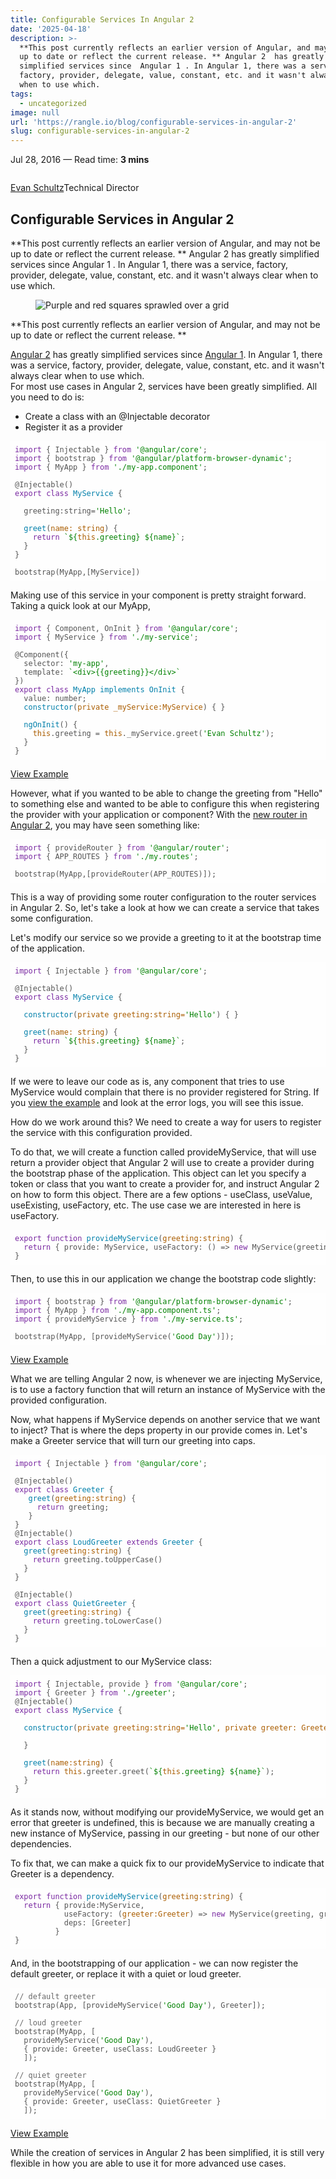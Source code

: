 ```yaml
---
title: Configurable Services In Angular 2
date: '2025-04-18'
description: >-
  **This post currently reflects an earlier version of Angular, and may not be
  up to date or reflect the current release. ** Angular 2  has greatly
  simplified services since  Angular 1 . In Angular 1, there was a service,
  factory, provider, delegate, value, constant, etc. and it wasn't always clear
  when to use which.
tags:
  - uncategorized
image: null
url: 'https://rangle.io/blog/configurable-services-in-angular-2'
slug: configurable-services-in-angular-2
---
```


<div class="css-udzbms"><div class="css-7i1khu"><section class="css-r3fqbs"><p class="css-16cimln">Jul 28, 2016 — Read time: <strong>3 mins</strong></p><div class="css-wyhr2r"><div class="css-1uxw0xd"><div class="css-n3pbl1"><a href="/blog/author/evan-schultz"><span class="ds-figure"><figure class="css-14taefl"><img src="images/configurable-services-in-angular-2-evan.png" alt="" loading="lazy" sizes="(max-width: 360px) , 75px" class="css-7tbaik"></figure></span></a></div><div><a href="/blog/author/evan-schultz"><span class="css-1i82ydo">Evan Schultz</span></a><span class="css-1i82ydo">Technical Director</span></div></div></div><h1>Configurable Services in Angular 2</h1><div class="css-6u2tq1"></div><div class="css-jr2m3h"><p class="ds-large-body">**This post currently reflects an earlier version of Angular, and may not be up to date or reflect the current release. ** Angular 2 has greatly simplified services since Angular 1 . In Angular 1, there was a service, factory, provider, delegate, value, constant, etc. and it wasn't always clear when to use which.</p></div><div class="css-11b6it4"><span class="ds-figure"><figure class="css-14taefl"><img src="images/configurable-services-in-angular-2-feature-photo.gif" alt="Purple and red squares sprawled over a grid" loading="lazy" class="css-4a0506"></figure></span></div><article><div class="css-1q29gwd"><p>**This post currently reflects an earlier version of Angular, and may not be up to date or reflect the current release. **</p><p><a href="https://angular.io" target="_blank" data-on="click" data-event-category="CTA" data-event-action="click" data-event-label="https://angular.io" style="text-decoration:underline" class="css-k1irjw"><span class="ds-link css-aplkc0">Angular 2</span></a> has greatly simplified services since <a href="https://angularjs.org/" target="_blank" data-on="click" data-event-category="CTA" data-event-action="click" data-event-label="https://angularjs.org/" style="text-decoration:underline" class="css-k1irjw"><span class="ds-link css-aplkc0">Angular 1</span></a>. In Angular 1, there was a service, factory, provider, delegate, value, constant, etc. and it wasn't always clear when to use which.<br>For most use cases in Angular 2, services have been greatly simplified. All you need to do is:</p><ul><li class="">Create a class with an @Injectable decorator</li><li class="">Register it as a provider</li></ul><pre style="display:block;overflow-x:auto;background:#fefefe;color:#545454;padding:0.5em"><code class="language-javascript" style="white-space:pre"><span style="color:#7928a1">import</span><span> { Injectable } </span><span style="color:#7928a1">from</span><span> </span><span style="color:#008000">'@angular/core'</span><span>;
</span><span></span><span style="color:#7928a1">import</span><span> { bootstrap } </span><span style="color:#7928a1">from</span><span> </span><span style="color:#008000">'@angular/platform-browser-dynamic'</span><span>;
</span><span></span><span style="color:#7928a1">import</span><span> { MyApp } </span><span style="color:#7928a1">from</span><span> </span><span style="color:#008000">'./my-app.component'</span><span>;
</span>
<!-- -->@Injectable()
<span></span><span style="color:#7928a1">export</span><span> </span><span class="hljs-class" style="color:#7928a1">class</span><span class="hljs-class"> </span><span class="hljs-class" style="color:#007faa">MyService</span><span class="hljs-class"> </span><span>{
</span>
<span>  </span><span class="hljs-attr">greeting</span><span>:string=</span><span style="color:#008000">'Hello'</span><span>;
</span>
<span>  </span><span class="hljs-function" style="color:#007faa">greet</span><span class="hljs-function">(</span><span class="hljs-function" style="color:#aa5d00">name: string</span><span class="hljs-function">)</span><span> {
</span><span>    </span><span style="color:#7928a1">return</span><span> </span><span style="color:#008000">`</span><span class="hljs-subst" style="color:#008000">${</span><span class="hljs-subst" style="color:#aa5d00">this</span><span class="hljs-subst" style="color:#008000">.greeting}</span><span style="color:#008000"> </span><span class="hljs-subst" style="color:#008000">${name}</span><span style="color:#008000">`</span><span>;
</span>  }
<!-- -->}
<!-- -->
<!-- -->bootstrap(MyApp,[MyService])
</code></pre><p>Making use of this service in your component is pretty straight forward. Taking a quick look at our <span class="ds-code-highlight">MyApp</span>,</p><pre style="display:block;overflow-x:auto;background:#fefefe;color:#545454;padding:0.5em"><code class="language-javascript" style="white-space:pre"><span style="color:#7928a1">import</span><span> { Component, OnInit } </span><span style="color:#7928a1">from</span><span> </span><span style="color:#008000">'@angular/core'</span><span>;
</span><span></span><span style="color:#7928a1">import</span><span> { MyService } </span><span style="color:#7928a1">from</span><span> </span><span style="color:#008000">'./my-service'</span><span>;
</span>
<!-- -->@Component({
<span>  </span><span class="hljs-attr">selector</span><span>: </span><span style="color:#008000">'my-app'</span><span>,
</span><span>  </span><span class="hljs-attr">template</span><span>: </span><span style="color:#008000">`&lt;div&gt;{{greeting}}&lt;/div&gt;`</span><span>
</span>})
<span></span><span style="color:#7928a1">export</span><span> </span><span class="hljs-class" style="color:#7928a1">class</span><span class="hljs-class"> </span><span class="hljs-class" style="color:#007faa">MyApp</span><span class="hljs-class"> </span><span class="hljs-class" style="color:#007faa">implements</span><span class="hljs-class"> </span><span class="hljs-class" style="color:#007faa">OnInit</span><span class="hljs-class"> </span><span>{
</span><span>  </span><span class="hljs-attr">value</span><span>: number;
</span><span>  </span><span class="hljs-function" style="color:#007faa">constructor</span><span class="hljs-function">(</span><span class="hljs-function" style="color:#aa5d00">private _myService:MyService</span><span class="hljs-function">)</span><span> { }
</span>
<span>  </span><span class="hljs-function" style="color:#007faa">ngOnInit</span><span class="hljs-function">(</span><span class="hljs-function">)</span><span> {
</span><span>    </span><span style="color:#aa5d00">this</span><span>.greeting = </span><span style="color:#aa5d00">this</span><span>._myService.greet(</span><span style="color:#008000">'Evan Schultz'</span><span>);
</span>  }
<!-- -->}
</code></pre><p><a href="http://plnkr.co/edit/IgA0km2anTy2Est33yEf?p=preview" target="_blank" data-on="click" data-event-category="CTA" data-event-action="click" data-event-label="http://plnkr.co/edit/IgA0km2anTy2Est33yEf?p=preview" style="text-decoration:underline" class="css-k1irjw"><span class="ds-link css-aplkc0">View Example</span></a></p><p>However, what if you wanted to be able to change the greeting from "Hello" to something else and wanted to be able to configure this when registering the provider with your application or component? With the <a href="https://angular.io/docs/ts/latest/guide/router.html" target="_blank" data-on="click" data-event-category="CTA" data-event-action="click" data-event-label="https://angular.io/docs/ts/latest/guide/router.html" style="text-decoration:underline" class="css-k1irjw"><span class="ds-link css-aplkc0">new router in Angular 2</span></a>, you may have seen something like:</p><pre style="display:block;overflow-x:auto;background:#fefefe;color:#545454;padding:0.5em"><code class="language-javascript" style="white-space:pre"><span style="color:#7928a1">import</span><span> { provideRouter } </span><span style="color:#7928a1">from</span><span> </span><span style="color:#008000">'@angular/router'</span><span>;
</span><span></span><span style="color:#7928a1">import</span><span> { APP_ROUTES } </span><span style="color:#7928a1">from</span><span> </span><span style="color:#008000">'./my.routes'</span><span>;
</span>
<!-- -->bootstrap(MyApp,[provideRouter(APP_ROUTES)]);
</code></pre><p>This is a way of providing some router configuration to the router services in Angular 2. So, let's take a look at how we can create a service that takes some configuration.</p><p>Let's modify our service so we provide a greeting to it at the bootstrap time of the application.</p><pre style="display:block;overflow-x:auto;background:#fefefe;color:#545454;padding:0.5em"><code class="language-javascript" style="white-space:pre"><span style="color:#7928a1">import</span><span> { Injectable } </span><span style="color:#7928a1">from</span><span> </span><span style="color:#008000">'@angular/core'</span><span>;
</span>
<!-- -->@Injectable()
<span></span><span style="color:#7928a1">export</span><span> </span><span class="hljs-class" style="color:#7928a1">class</span><span class="hljs-class"> </span><span class="hljs-class" style="color:#007faa">MyService</span><span class="hljs-class"> </span><span>{
</span>
<span>  </span><span class="hljs-function" style="color:#007faa">constructor</span><span class="hljs-function">(</span><span class="hljs-function" style="color:#aa5d00">private greeting:string=</span><span class="hljs-function" style="color:#008000">'Hello'</span><span class="hljs-function">)</span><span> { }
</span>
<span>  </span><span class="hljs-function" style="color:#007faa">greet</span><span class="hljs-function">(</span><span class="hljs-function" style="color:#aa5d00">name: string</span><span class="hljs-function">)</span><span> {
</span><span>    </span><span style="color:#7928a1">return</span><span> </span><span style="color:#008000">`</span><span class="hljs-subst" style="color:#008000">${</span><span class="hljs-subst" style="color:#aa5d00">this</span><span class="hljs-subst" style="color:#008000">.greeting}</span><span style="color:#008000"> </span><span class="hljs-subst" style="color:#008000">${name}</span><span style="color:#008000">`</span><span>;
</span>  }
<!-- -->}
</code></pre><p>If we were to leave our code as is, any component that tries to use <span class="ds-code-highlight">MyService</span> would complain that there is no provider registered for <span class="ds-code-highlight">String</span>. If you <a href="http://plnkr.co/edit/IgA0km2anTy2Est33yEf?p=preview" target="_blank" data-on="click" data-event-category="CTA" data-event-action="click" data-event-label="http://plnkr.co/edit/IgA0km2anTy2Est33yEf?p=preview" style="text-decoration:underline" class="css-k1irjw"><span class="ds-link css-aplkc0">view the example</span></a> and look at the error logs, you will see this issue.</p><p>How do we work around this? We need to create a way for users to register the service with this configuration provided.</p><p>To do that, we will create a function called <span class="ds-code-highlight">provideMyService</span>, that will use return a provider object that Angular 2 will use to create a provider during the bootstrap phase of the application. This object can let you specify a token or class that you want to create a provider for, and instruct Angular 2 on how to form this object. There are a few options - <span class="ds-code-highlight">useClass</span>, <span class="ds-code-highlight">useValue</span>, <span class="ds-code-highlight">useExisting</span>, <span class="ds-code-highlight">useFactory</span>, etc. The use case we are interested in here is <span class="ds-code-highlight">useFactory</span>.</p><pre style="display:block;overflow-x:auto;background:#fefefe;color:#545454;padding:0.5em"><code class="language-javascript" style="white-space:pre"><span style="color:#7928a1">export</span><span> </span><span class="hljs-function" style="color:#7928a1">function</span><span class="hljs-function"> </span><span class="hljs-function" style="color:#007faa">provideMyService</span><span class="hljs-function">(</span><span class="hljs-function" style="color:#aa5d00">greeting:string</span><span class="hljs-function">) </span><span>{
</span><span>  </span><span style="color:#7928a1">return</span><span> { </span><span class="hljs-attr">provide</span><span>: MyService, </span><span class="hljs-attr">useFactory</span><span>: </span><span class="hljs-function">() =&gt;</span><span> </span><span style="color:#7928a1">new</span><span> MyService(greeting) }
</span>}
</code></pre><p>Then, to use this in our application we change the bootstrap code slightly:</p><pre style="display:block;overflow-x:auto;background:#fefefe;color:#545454;padding:0.5em"><code class="language-javascript" style="white-space:pre"><span style="color:#7928a1">import</span><span> { bootstrap } </span><span style="color:#7928a1">from</span><span> </span><span style="color:#008000">'@angular/platform-browser-dynamic'</span><span>;
</span><span></span><span style="color:#7928a1">import</span><span> { MyApp } </span><span style="color:#7928a1">from</span><span> </span><span style="color:#008000">'./my-app.component.ts'</span><span>;
</span><span></span><span style="color:#7928a1">import</span><span> { provideMyService } </span><span style="color:#7928a1">from</span><span> </span><span style="color:#008000">'./my-service.ts'</span><span>;
</span>
<span>bootstrap(MyApp, [provideMyService(</span><span style="color:#008000">'Good Day'</span><span>)]);
</span></code></pre><p><a href="http://plnkr.co/edit/5AXdDI66iAVGukHmnLIw?p=preview" target="_blank" data-on="click" data-event-category="CTA" data-event-action="click" data-event-label="http://plnkr.co/edit/5AXdDI66iAVGukHmnLIw?p=preview" style="text-decoration:underline" class="css-k1irjw"><span class="ds-link css-aplkc0">View Example</span></a></p><p>What we are telling Angular 2 now, is whenever we are injecting <span class="ds-code-highlight">MyService</span>, is to use a factory function that will return an instance of <span class="ds-code-highlight">MyService</span> with the provided configuration.</p><p>Now, what happens if <span class="ds-code-highlight">MyService</span> depends on another service that we want to inject? That is where the <span class="ds-code-highlight">deps</span> property in our provide comes in. Let's make a Greeter service that will turn our greeting into caps.</p><pre style="display:block;overflow-x:auto;background:#fefefe;color:#545454;padding:0.5em"><code class="language-javascript" style="white-space:pre"><span style="color:#7928a1">import</span><span> { Injectable } </span><span style="color:#7928a1">from</span><span> </span><span style="color:#008000">'@angular/core'</span><span>;
</span>
<!-- -->@Injectable()
<span></span><span style="color:#7928a1">export</span><span> </span><span class="hljs-class" style="color:#7928a1">class</span><span class="hljs-class"> </span><span class="hljs-class" style="color:#007faa">Greeter</span><span class="hljs-class"> </span><span>{
</span><span>   </span><span class="hljs-function" style="color:#007faa">greet</span><span class="hljs-function">(</span><span class="hljs-function" style="color:#aa5d00">greeting:string</span><span class="hljs-function">)</span><span> {
</span><span>     </span><span style="color:#7928a1">return</span><span> greeting;
</span>   }
<!-- -->}
<!-- -->@Injectable()
<span></span><span style="color:#7928a1">export</span><span> </span><span class="hljs-class" style="color:#7928a1">class</span><span class="hljs-class"> </span><span class="hljs-class" style="color:#007faa">LoudGreeter</span><span class="hljs-class"> </span><span class="hljs-class" style="color:#7928a1">extends</span><span class="hljs-class"> </span><span class="hljs-class" style="color:#007faa">Greeter</span><span class="hljs-class"> </span><span>{
</span><span>  </span><span class="hljs-function" style="color:#007faa">greet</span><span class="hljs-function">(</span><span class="hljs-function" style="color:#aa5d00">greeting:string</span><span class="hljs-function">)</span><span> {
</span><span>    </span><span style="color:#7928a1">return</span><span> greeting.toUpperCase()
</span>  }
<!-- -->}
<!-- -->
<!-- -->@Injectable()
<span></span><span style="color:#7928a1">export</span><span> </span><span class="hljs-class" style="color:#7928a1">class</span><span class="hljs-class"> </span><span class="hljs-class" style="color:#007faa">QuietGreeter</span><span class="hljs-class"> </span><span>{
</span><span>  </span><span class="hljs-function" style="color:#007faa">greet</span><span class="hljs-function">(</span><span class="hljs-function" style="color:#aa5d00">greeting:string</span><span class="hljs-function">)</span><span> {
</span><span>    </span><span style="color:#7928a1">return</span><span> greeting.toLowerCase()
</span>  }
<!-- -->}
</code></pre><p>Then a quick adjustment to our <span class="ds-code-highlight">MyService</span> class:</p><pre style="display:block;overflow-x:auto;background:#fefefe;color:#545454;padding:0.5em"><code class="language-javascript" style="white-space:pre"><span style="color:#7928a1">import</span><span> { Injectable, provide } </span><span style="color:#7928a1">from</span><span> </span><span style="color:#008000">'@angular/core'</span><span>;
</span><span></span><span style="color:#7928a1">import</span><span> { Greeter } </span><span style="color:#7928a1">from</span><span> </span><span style="color:#008000">'./greeter'</span><span>;
</span>@Injectable()
<span></span><span style="color:#7928a1">export</span><span> </span><span class="hljs-class" style="color:#7928a1">class</span><span class="hljs-class"> </span><span class="hljs-class" style="color:#007faa">MyService</span><span class="hljs-class"> </span><span>{
</span>
<span>  </span><span class="hljs-function" style="color:#007faa">constructor</span><span class="hljs-function">(</span><span class="hljs-function" style="color:#aa5d00">private greeting:string=</span><span class="hljs-function" style="color:#008000">'Hello'</span><span class="hljs-function" style="color:#aa5d00">, private greeter: Greeter</span><span class="hljs-function">)</span><span> {
</span>
<!-- -->  }
<!-- -->
<span>  </span><span class="hljs-function" style="color:#007faa">greet</span><span class="hljs-function">(</span><span class="hljs-function" style="color:#aa5d00">name:string</span><span class="hljs-function">)</span><span> {
</span><span>    </span><span style="color:#7928a1">return</span><span> </span><span style="color:#aa5d00">this</span><span>.greeter.greet(</span><span style="color:#008000">`</span><span class="hljs-subst" style="color:#008000">${</span><span class="hljs-subst" style="color:#aa5d00">this</span><span class="hljs-subst" style="color:#008000">.greeting}</span><span style="color:#008000"> </span><span class="hljs-subst" style="color:#008000">${name}</span><span style="color:#008000">`</span><span>);
</span>  }
<!-- -->}
</code></pre><p>As it stands now, without modifying our provideMyService, we would get an error that <span class="ds-code-highlight">greeter</span> is undefined, this is because we are manually creating a new instance of <span class="ds-code-highlight">MyService</span>, passing in our greeting - but none of our other dependencies.</p><p>To fix that, we can make a quick fix to our <span class="ds-code-highlight">provideMyService</span> to indicate that <span class="ds-code-highlight">Greeter</span> is a dependency.</p><pre style="display:block;overflow-x:auto;background:#fefefe;color:#545454;padding:0.5em"><code class="language-javascript" style="white-space:pre"><span style="color:#7928a1">export</span><span> </span><span class="hljs-function" style="color:#7928a1">function</span><span class="hljs-function"> </span><span class="hljs-function" style="color:#007faa">provideMyService</span><span class="hljs-function">(</span><span class="hljs-function" style="color:#aa5d00">greeting:string</span><span class="hljs-function">) </span><span>{
</span><span>  </span><span style="color:#7928a1">return</span><span> { </span><span class="hljs-attr">provide</span><span>:MyService,
</span><span>           </span><span class="hljs-attr">useFactory</span><span>: </span><span class="hljs-function">(</span><span class="hljs-function" style="color:#aa5d00">greeter:Greeter</span><span class="hljs-function">) =&gt;</span><span> </span><span style="color:#7928a1">new</span><span> MyService(greeting, greeter),
</span><span>           </span><span class="hljs-attr">deps</span><span>: [Greeter]
</span>         }
<!-- -->}
</code></pre><p>And, in the bootstrapping of our application - we can now register the default greeter, or replace it with a quiet or loud greeter.</p><pre style="display:block;overflow-x:auto;background:#fefefe;color:#545454;padding:0.5em"><code class="language-javascript" style="white-space:pre"><span style="color:#696969">// default greeter</span><span>
</span><span>bootstrap(App, [provideMyService(</span><span style="color:#008000">'Good Day'</span><span>), Greeter]);
</span>
<span></span><span style="color:#696969">// loud greeter</span><span>
</span>bootstrap(MyApp, [
<span>  provideMyService(</span><span style="color:#008000">'Good Day'</span><span>),
</span><span>  { </span><span class="hljs-attr">provide</span><span>: Greeter, </span><span class="hljs-attr">useClass</span><span>: LoudGreeter }
</span>  ]);
<!-- -->
<span></span><span style="color:#696969">// quiet greeter</span><span>
</span>bootstrap(MyApp, [
<span>  provideMyService(</span><span style="color:#008000">'Good Day'</span><span>),
</span><span>  { </span><span class="hljs-attr">provide</span><span>: Greeter, </span><span class="hljs-attr">useClass</span><span>: QuietGreeter }
</span>  ]);
</code></pre><p><a href="http://plnkr.co/edit/3wjAmI21d8B4nTz6xcDT?p=preview" target="_blank" data-on="click" data-event-category="CTA" data-event-action="click" data-event-label="http://plnkr.co/edit/3wjAmI21d8B4nTz6xcDT?p=preview" style="text-decoration:underline" class="css-k1irjw"><span class="ds-link css-aplkc0">View Example</span></a></p><p>While the creation of services in Angular 2 has been simplified, it is still very flexible in how you are able to use it for more advanced use cases.</p></div></article></section></div></div>

